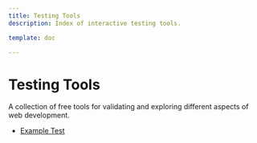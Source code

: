 ```yaml
---
title: Testing Tools
description: Index of interactive testing tools.

template: doc

---
```


# Testing Tools

A collection of free tools for validating and exploring different aspects of web development.

- [Example Test](./example-test)

